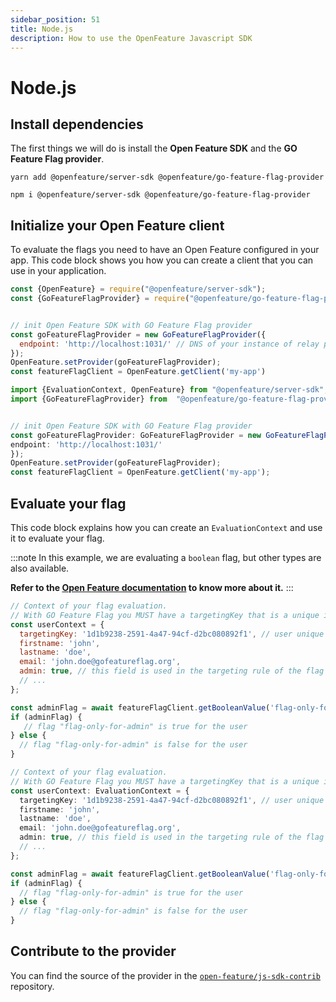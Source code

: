 ```yaml
---
sidebar_position: 51
title: Node.js
description: How to use the OpenFeature Javascript SDK
---
```




# Node.js

## Install dependencies

The first things we will do is install the **Open Feature SDK** and the **GO Feature Flag provider**.

<Tabs groupId="code">
  <TabItem value="yarn" label="yarn">

```shell
yarn add @openfeature/server-sdk @openfeature/go-feature-flag-provider
```

  </TabItem>
  <TabItem value="npm" label="npm">

```shell
npm i @openfeature/server-sdk @openfeature/go-feature-flag-provider
```

  </TabItem>
</Tabs>

## Initialize your Open Feature client

To evaluate the flags you need to have an Open Feature configured in your app.
This code block shows you how you can create a client that you can use in your application.

<Tabs groupId="code">
  <TabItem value="javascript" label="JavaScript">

```javascript
const {OpenFeature} = require("@openfeature/server-sdk");
const {GoFeatureFlagProvider} = require("@openfeature/go-feature-flag-provider");


// init Open Feature SDK with GO Feature Flag provider
const goFeatureFlagProvider = new GoFeatureFlagProvider({
  endpoint: 'http://localhost:1031/' // DNS of your instance of relay proxy
});
OpenFeature.setProvider(goFeatureFlagProvider);
const featureFlagClient = OpenFeature.getClient('my-app')
```

  </TabItem>

  <TabItem value="ts" label="TypeScript">

```typescript
import {EvaluationContext, OpenFeature} from "@openfeature/server-sdk";
import {GoFeatureFlagProvider} from  "@openfeature/go-feature-flag-provider";


// init Open Feature SDK with GO Feature Flag provider
const goFeatureFlagProvider: GoFeatureFlagProvider = new GoFeatureFlagProvider({
endpoint: 'http://localhost:1031/'
});
OpenFeature.setProvider(goFeatureFlagProvider);
const featureFlagClient = OpenFeature.getClient('my-app');
```

  </TabItem>
</Tabs>

## Evaluate your flag

This code block explains how you can create an `EvaluationContext` and use it to evaluate your flag.

:::note
In this example, we are evaluating a `boolean` flag, but other types are also available.

**Refer to the [Open Feature documentation](https://docs.openfeature.dev/docs/reference/concepts/evaluation-api#basic-evaluation) to know more about it.**
:::

<Tabs groupId="code">
  <TabItem value="javascript" label="JavaScript">

```javascript
// Context of your flag evaluation.
// With GO Feature Flag you MUST have a targetingKey that is a unique identifier of the user.
const userContext = {
  targetingKey: '1d1b9238-2591-4a47-94cf-d2bc080892f1', // user unique identifier (mandatory)
  firstname: 'john',
  lastname: 'doe',
  email: 'john.doe@gofeatureflag.org',
  admin: true, // this field is used in the targeting rule of the flag "flag-only-for-admin"
  // ...
};

const adminFlag = await featureFlagClient.getBooleanValue('flag-only-for-admin', false, userContext);
if (adminFlag) {
   // flag "flag-only-for-admin" is true for the user
} else {
  // flag "flag-only-for-admin" is false for the user
}
```

  </TabItem>

  <TabItem value="ts" label="TypeScript">

```typescript
// Context of your flag evaluation.
// With GO Feature Flag you MUST have a targetingKey that is a unique identifier of the user.
const userContext: EvaluationContext = {
  targetingKey: '1d1b9238-2591-4a47-94cf-d2bc080892f1', // user unique identifier
  firstname: 'john',
  lastname: 'doe',
  email: 'john.doe@gofeatureflag.org',
  admin: true, // this field is used in the targeting rule of the flag "flag-only-for-admin"
  // ...
};

const adminFlag = await featureFlagClient.getBooleanValue('flag-only-for-admin', false, userContext);
if (adminFlag) {
  // flag "flag-only-for-admin" is true for the user
} else {
  // flag "flag-only-for-admin" is false for the user
}
```

  </TabItem>
</Tabs>

## Contribute to the provider
You can find the source of the provider in the [`open-feature/js-sdk-contrib`](https://github.com/open-feature/js-sdk-contrib/tree/main/libs/providers/go-feature-flag) repository.
